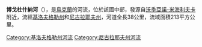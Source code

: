 '''博戈杜什納河'''（{{lang-uk|Богодушна}}），是[[烏克蘭|烏克蘭]]的河流，位於該國中部，發源自[[沃季亞諾-米海利夫卡|沃季亞諾-米海利夫卡]]附近，流經[[基洛夫格勒州|基洛夫格勒州]]和[[尼古拉耶夫州|尼古拉耶夫州]]，河道全長38公里，流域面積213平方公里。

{{DEFAULTSORT:Богодушна}}
[[Category:基洛夫格勒州河流|Category:基洛夫格勒州河流]]
[[Category:尼古拉耶夫州河流|Category:尼古拉耶夫州河流]]


{{Ukraine-river-stub}}